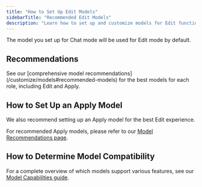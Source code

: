 ```yaml
---
title: "How to Set Up Edit Models"
sidebarTitle: "Recommended Edit Models"
description: "Learn how to set up and customize models for Edit functionality in Continue."
---
```


The model you set up for Chat mode will be used for Edit mode by default.

## Recommendations

<ModelRecommendations role="chat_edit" />

<Info>
  See our [comprehensive model recommendations](/customize/models#recommended-models) for the best models for each role, including Edit and Apply.
</Info>

## How to Set Up an Apply Model

We also recommend setting up an Apply model for the best Edit experience.

For recommended Apply models, please refer to our [Model Recommendations page](/customize/models).

## How to Determine Model Compatibility

For a complete overview of which models support various features, see our [Model Capabilities guide](/customize/deep-dives/model-capabilities).
